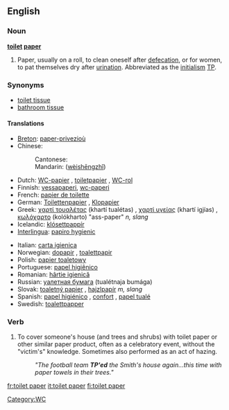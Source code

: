 ==English==

===Noun===
'''[[toilet]] [[paper]]'''

# Paper, usually on a roll, to clean oneself after [[defecation]], or for women, to pat themselves dry after [[urination]].  Abbreviated as the [[initialism]] [[TP]].

===Synonyms===
*[[toilet tissue]]
*[[bathroom tissue]]

====Translations====
{{rfc-level|Translations at L4+ not in L3 POS section (AutoFormat would have corrected level of Synonyms)}}
{{top}}
*[[Breton]]: [[paper-privezioù]] {{m}}
*Chinese:
*:Cantonese: {{zh-ts|廁紙|厕纸}}
*:Mandarin: {{zh-ts|衛生紙|卫生纸}} ([[wèishēngzhǐ]])
*Dutch: [[WC-papier]] {{n}}, [[toiletpapier]] {{n}}, [[WC-rol]] {{m}}
*Finnish: [[vessapaperi]], [[wc-paperi]]
*French: [[papier de toilette]] {{m}}
*German: [[Toilettenpapier]] {{n}}, [[Klopapier]] {{n}}
*Greek: [[χαρτί τουαλέτας]] (khartí tualétas) {{n}}, [[χαρτί υγείας]] (khartí igjías) {{n}}, [[κωλόχαρτο]] (kolókharto) "ass-paper" ''n, slang''
*Icelandic: [[klósettpappír]] {{m}}
*[[Interlingua]]: [[papiro hygienic]]
{{mid}}
*Italian: [[carta igienica]] {{f}}
*Norwegian: [[dopapir]] {{n}}, [[toalettpapir]] {{n}}
*Polish: [[papier toaletowy]] {{m}}
*Portuguese: [[papel higiênico]] {{m}}
*Romanian: [[hârtie igienică]] {{f}}
*Russian: [[уалетная бумага]] (tualétnaja bumága) {{f}}
*Slovak: [[toaletný papier]] {{m}}, [[hajzlpapír]] ''m, slang''
*Spanish: [[papel higiénico]] {{m}}, [[confort]] {{m}} {{italbrac|Chile<!-- - originally a registered trademark-->}}, [[papel tualé]] {{m}} {{italbrac|Venezuela|colloquial}}
*Swedish: [[toalettpapper]] {{n}}
{{bottom}}

===Verb===
{{en-verb}}

# To cover someone's house (and trees and shrubs) with toilet paper or other similar paper product, often as a celebratory event, without the "victim's" knowledge.  Sometimes also performed as an act of hazing.
#:''"The football team '''TP'ed''' the Smith's house again...this time with paper towels in their trees."''

[[Category:WC]]

[[fr:toilet paper]]
[[it:toilet paper]]
[[fi:toilet paper]]